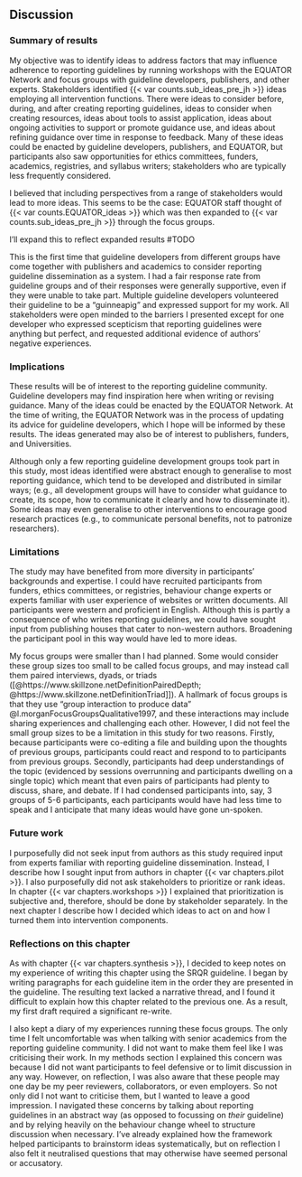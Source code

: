 ## Discussion

### Summary of results

My objective was to identify ideas to address factors that may influence adherence to reporting guidelines by running workshops with the EQUATOR Network and focus groups with guideline developers, publishers, and other experts. Stakeholders identified {{< var counts.sub_ideas_pre_jh >}} ideas employing all intervention functions. There were ideas to consider before, during, and after creating reporting guidelines, ideas to consider when creating resources, ideas about tools to assist application, ideas about ongoing activities to support or promote guidance use, and ideas about refining guidance over time in response to feedback. Many of these ideas could be enacted by guideline developers, publishers, and EQUATOR, but participants also saw opportunities for ethics committees, funders, academics, registries, and syllabus writers; stakeholders who are typically less frequently considered.

I believed that including perspectives from a range of stakeholders would lead to more ideas. This seems to be the case: EQUATOR staff thought of {{< var counts.EQUATOR_ideas >}} which was then expanded to {{< var counts.sub_ideas_pre_jh >}} through the focus groups. 

::: {.callout}

I'll expand this to reflect expanded results #TODO

:::

This is the first time that guideline developers from different groups have come together with publishers and academics to consider reporting guideline dissemination as a system. I had a fair response rate from guideline groups and of their responses were generally supportive, even if they were unable to take part. Multiple guideline developers volunteered their guideline to be a "guinneapig" and expressed support for my work. All stakeholders were open minded to the barriers I presented except for one developer who expressed scepticism that reporting guidelines were anything but perfect, and requested additional evidence of authors' negative experiences.

<!-- 
#STRETCH consider adding interpretation if asked. Do GL developers agree on what RGs are and what they aim to do? Are they the E&E? Are they the checklist? Are they encouraging transparency? Or a stepping stone to standardised design and reporting format? And second point, do developers have the skills and resources to gather and act on feedback, and to turn publications into refined resources?

### Interpretations

Two questions divided participants more than others; whether reporting guidelines should be agnostic to design choices, and whether they should be viewed as rules (standards or requirements), or just a point in the right direction (guidance). The term 'guideline' is used ambiguously in scholarly publishing. NICE defines clinical guidelines as 'recommendations', which is in line with the Cambridge dictionary definition: "information intended to advise people on how something should be done". Thus guidelines "advise" or "recommend" but don't enforce or legislate. However, _journal author guidelines_ can be perceived as _rules_ that researchers have to adhere to if they want to publish, synonymous with _instructions_. Some participants were concerned that reporting guidelines may be perceived as rules, and that authors should be reassured that "guidelines are just that: guidelines!". Conversely, a few participants argued strongly that reporting guidelines should be seen as rules.

These divisions over whether guidelines are guides or rules, and whether they should include opinions about design, may reflect differences between the scope of reporting guidelines, and the perspective of developers. For example, some reporting guidelines cover specific types of study that are homogenous in design and approach (e.g., ontology and epistemology). In this instance, developers may feel comfortable making assumptions or recommendations about design choices, and may be more likely to consider guidelines as standards that can be enforced. In comparison, developers of guidelines with a broader scope may have purposefully tried to not make assumptions about design or approach in an attempt to accommodate studies that share a single feature (e.g., population or method) but vary in all others, such as their design or ontology.

The division could also reflect variation in developers' aims. Transparency may be the end goal for most, but others may consider reporting standards to be a stepping stone towards influencing (what they consider to be) good design. -->

<!-- #ASK: connect their findings to prior empirical work, theories, and/or frameworks -->

### Implications

These results will be of interest to the reporting guideline community. Guideline developers may find inspiration here when writing or revising guidance. Many of the ideas could be enacted by the EQUATOR Network. At the time of writing, the EQUATOR Network was in the process of updating its advice for guideline developers, which I hope will be informed by these results. The ideas generated may also be of interest to publishers, funders, and Universities.

<!-- #### Transferability -->

Although only a few reporting guideline development groups took part in this study, most ideas identified were abstract enough to generalise to most reporting guidance, which tend to be developed and distributed in similar ways; (e.g., all development groups will have to consider what guidance to create, its scope, how to communicate it clearly and how to disseminate it). Some ideas may even generalise to other interventions to encourage good research practices (e.g., to communicate personal benefits, not to patronize researchers). 

### Limitations

The study may have benefited from more diversity in participants' backgrounds and expertise. I could have recruited participants from funders, ethics committees, or registries, behaviour change experts or experts familiar with user experience of websites or written documents. All participants were western and proficient in English. Although this is partly a consequence of who writes reporting guidelines, we could have sought input from publishing houses that cater to non-western authors. Broadening the participant pool in this way would have led to more ideas. 

My focus groups were smaller than I had planned. Some would consider these group sizes too small to be called focus groups, and may instead call them paired interviews, dyads, or triads ([@https://www.skillzone.netDefinitionPairedDepth; @https://www.skillzone.netDefinitionTriad]]). A hallmark of focus groups is that they use "group interaction to produce data" @l.morganFocusGroupsQualitative1997, and these interactions may include sharing experiences and challenging each other. However, I did not feel the small group sizes to be a limitation in this study for two reasons. Firstly, because participants were co-editing a file and building upon the thoughts of previous groups, participants could react and respond to to participants from previous groups.  Secondly, participants had deep understandings of the topic (evidenced by sessions overrunning and participants dwelling on a single topic) which meant that even pairs of participants had plenty to discuss, share, and debate. If I had condensed participants into, say, 3 groups of 5-6 participants, each participants would have had less time to speak and I anticipate that many ideas would have gone un-spoken. 

### Future work

I purposefully did not seek input from authors as this study required input from experts familiar with reporting guideline dissemination. Instead, I describe how I sought input from authors in chapter {{< var chapters.pilot >}}. I also purposefully did not ask stakeholders to prioritize or rank ideas. In chapter {{< var chapters.workshops >}} I explained that prioritization is subjective and, therefore, should be done by stakeholder separately. In the next chapter I describe how I decided which ideas to act on and how I turned them into intervention components.

### Reflections on this chapter

As with chapter {{< var chapters.synthesis >}}, I decided to keep notes on my experience of writing this chapter using the SRQR guideline. I began by writing paragraphs for each guideline item in the order they are presented in the guideline. The resulting text lacked a narrative thread, and I found it difficult to explain how this chapter related to the previous one. As a result, my first draft required a significant re-write. 

I also kept a diary of my experiences running these focus groups. The only time I felt uncomfortable was when talking with senior academics from the reporting guideline community. I did not want to make them feel like I was criticising their work. In my methods section I explained this concern was because I did not want participants to feel defensive or to limit discussion in any way. However, on reflection, I was also aware that these people may one day be my peer reviewers, collaborators, or even employers. So not only did I not want to criticise them, but I wanted to leave a good impression. I navigated these concerns by talking about reporting guidelines in an abstract way (as opposed to focussing on _their_ guideline) and by relying heavily on the behaviour change wheel to structure discussion when necessary. I've already explained how the framework helped participants to brainstorm ideas systematically, but on reflection I also felt it neutralised questions that may otherwise have seemed personal or accusatory.
